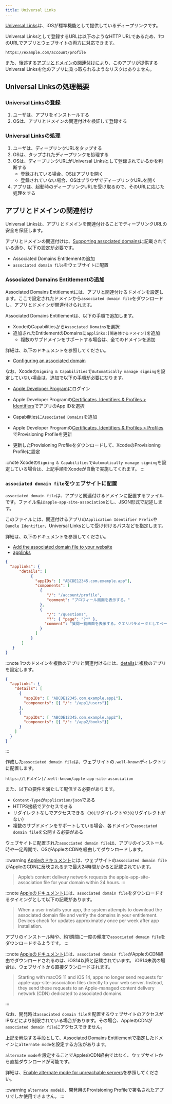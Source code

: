 ```yaml
---
title: Universal Links
---
```


[Universal Links](https://developer.apple.com/ios/universal-links/)は、iOSが標準機能として提供しているディープリンクです。

Universal Linksとして登録するURLは以下のようなHTTP URLであるため、1つのURLでアプリとウェブサイトの両方に対応できます。

```console
https://example.com/account/profile
```

また、後述する[アプリとドメインの関連付け](#アプリとドメインの関連付け)により、このアプリが提供するUniversal Linksを他のアプリに乗っ取られるようなリスクはありません。

## Universal Linksの処理概要

### Universal Linksの登録

1. ユーザは、アプリをインストールする
1. OSは、アプリとドメインの関連付けを検証して登録する

### Universal Linksの処理

1. ユーザは、ディープリンクURLをタップする
1. OSは、タップされたディープリンクを処理する
1. OSは、ディープリンクURLがUniversal Linksとして登録されているかを判断する
    - 登録されている場合、OSはアプリを開く
    - 登録されていない場合、OSはブラウザでディープリンクURLを開く
1. アプリは、起動時のディープリンクURLを受け取るので、そのURLに応じた処理をする

## アプリとドメインの関連付け

Universal Linksは、アプリとドメインを関連付けることでディープリンクURLの安全を保証します。

アプリとドメインの関連付けは、[Supporting associated domains](https://developer.apple.com/documentation/xcode/supporting-associated-domains)に記載されている通り、以下の設定が必要です。

- Associated Domains Entitlementの追加
- `associated domain file`をウェブサイトに配置

### Associated Domains Entitlementの追加

Associated Domains Entitlementには、アプリと関連付けるドメインを設定します。ここで設定されたドメインから`associated domain file`をダウンロードし、アプリとドメインが関連付けられます。

Associated Domains Entitlementは、以下の手順で追加します。

- XcodeのCapabilitiesから`Associated Domains`を選択
- 追加されたEntitlementのDomainsに`applinks:[関連付けるドメイン]`を追加
  - 複数のサブドメインをサポートする場合は、全てのドメインを追加

詳細は、以下のドキュメントを参照してください。

- [Configuring an associated domain](https://developer.apple.com/documentation/xcode/configuring-an-associated-domain)

なお、Xcodeの`Signing & Capabilities`で`Automatically manage signing`を設定していない場合は、追加で以下の手順が必要になります。

- [Apple Developer Program](https://developer.apple.com/programs/)にログイン
<!-- textlint-disable jtf-style/4.3.7.山かっこ<> -->
- Apple Developer Programの[Certificates, Identifiers & Profiles > Identifiers](https://developer.apple.com/account/resources/identifiers/list)でアプリのApp IDを選択
<!-- textlint-enable jtf-style/4.3.7.山かっこ<> -->
- Capabilitiesに`Associated Domains`を追加
<!-- textlint-disable jtf-style/4.3.7.山かっこ<> -->
- Apple Developer Programの[Certificates, Identifiers & Profiles > Profiles](https://developer.apple.com/account/resources/profiles/list)でProvisioning Profileを更新
<!-- textlint-enable jtf-style/4.3.7.山かっこ<> -->
- 更新したProvisioning Profileをダウンロードして、XcodeのProvisioning Profileに設定

:::note
Xcodeの`Signing & Capabilities`で`Automatically manage signing`を設定している場合は、上記手順をXcodeが自動で実施してくれます。
:::

### `associated domain file`をウェブサイトに配置

`associated domain file`は、アプリと関連付けるドメインに配置するファイルです。ファイル名は`apple-app-site-association`とし、JSON形式で記述します。

このファイルには、関連付けるアプリの`Application Identifier Prefix`や`Bundle Identifier`、Universal Linksとして受け付けるパスなどを指定します。

詳細は、以下のドキュメントを参照してください。

- [Add the associated domain file to your website](https://developer.apple.com/documentation/xcode/supporting-associated-domains#Add-the-associated-domain-file-to-your-website)
- [applinks](https://developer.apple.com/documentation/bundleresources/applinks)

```json title=apple-app-site-associationの例
{
  "applinks": {
      "details": [
           {
             "appIDs": [ "ABCDE12345.com.example.app"],
             "components": [
               {
                  "/": "/account/profile",
                  "comment": "プロフィール画面を表示する。"
               },
               {
                  "/": "/questions",
                  "?": { "page": "?*" },
                 "comment": "質問一覧画面を表示する。クエリパラメータとしてページ番号を受け取る。"
               }
             ]
           }
       ]
   }
}
```

:::note
1つのドメインを複数のアプリと関連付けるには、[details](https://developer.apple.com/documentation/bundleresources/applinks/details)に複数のアプリを設定します。

```json
{
  "applinks": {
    "details": [
      {
        "appIDs": [ "ABCDE12345.com.example.app1"],
        "components": [{ "/": "/app1/users"}]
      },
      {
        "appIDs": [ "ABCDE12345.com.example.app2"],
        "components": [{ "/": "/app2/books"}]
      }
    ]
  }
}
```

:::

作成した`associated domain file`は、ウェブサイトの`.well-known`ディレクトリに配置します。

```console
https://[ドメイン]/.well-known/apple-app-site-association
```

また、以下の要件を満たして配信する必要があります。

- `Content-Type`が`application/json`である
- HTTPS接続でアクセスできる
- リダイレクトなしでアクセスできる（`301`リダイレクトや`302`リダイレクトがない）
- 複数のサブドメインをサポートしている場合、各ドメインで`associated domain file`を公開する必要がある

ウェブサイトに配置された`associated domain file`は、アプリのインストール時や一定周期で、OSがAppleのCDNを経由してダウンロードします。

:::warning
[Appleのドキュメント](https://developer.apple.com/documentation/xcode/supporting-associated-domains#Add-the-associated-domains-entitlement-to-your-app)には、ウェブサイトの`associated domain file`がAppleのCDNに反映されるまで最大24時間かかると記載されています。

> Apple’s content delivery network requests the apple-app-site-association file for your domain within 24 hours.
:::

:::note
[Appleのドキュメント](https://developer.apple.com/documentation/xcode/supporting-associated-domains#Add-the-associated-domains-entitlement-to-your-app)には、`associated domain file`をダウンロードするタイミングとして以下の記載があります。

> When a user installs your app, the system attempts to download the associated domain file and verify the domains in your entitlement.
> Devices check for updates approximately once per week after app installation.

アプリのインストール時や、約1週間に一度の頻度で`associated domain file`をダウンロードするようです。
:::

:::note
[Appleのドキュメント](https://developer.apple.com/documentation/xcode/supporting-associated-domains#Add-the-associated-domains-entitlement-to-your-app)には、`associated domain file`がAppleのCDN経由でダウンロードされるのは、iOS14以降と記載されています。
iOS14未満の場合は、ウェブサイトから直接ダウンロードされます。

> Starting with macOS 11 and iOS 14, apps no longer send requests for apple-app-site-association files directly to your web server. Instead, they send these requests to an Apple-managed content delivery network (CDN) dedicated to associated domains.

:::

なお、開発時は`associated domain file`を配置するウェブサイトのアクセスがIPなどにより制限されている場合があります。その場合、AppleのCDNが`associated domain file`にアクセスできません。

上記を解決する手段として、Associated Domains Entitlementで指定したドメインに`alternate mode`を設定する方法があります。

`alternate mode`を設定することでAppleのCDN経由ではなく、ウェブサイトから直接ダウンロードが可能です。

詳細は、[Enable alternate mode for unreachable servers](https://developer.apple.com/documentation/xcode/configuring-an-associated-domain#Enable-alternate-mode-for-unreachable-servers)を参照してください。

:::warning
`alternate mode`は、開発用のProvisioning Profileで署名されたアプリでしか使用できません。
:::
